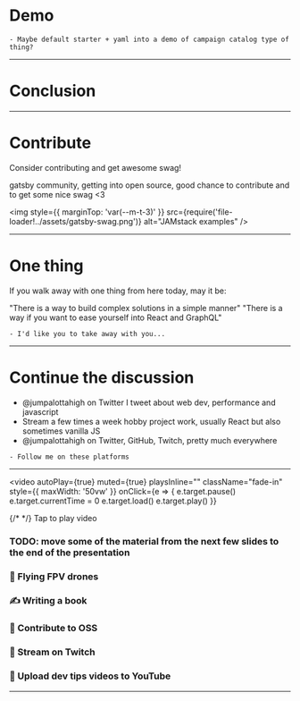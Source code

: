 
# Demo

```notes
- Maybe default starter + yaml into a demo of campaign catalog type of thing?
```

---

# Conclusion

---

# Contribute

Consider contributing and get awesome swag!

gatsby community, getting into open source, good chance to contribute and to get some nice swag <3

<img
  style={{ marginTop: 'var(--m-t-3)' }}
  src={require('file-loader!../assets/gatsby-swag.png')}
  alt="JAMstack examples"
/>

---

# One thing

If you walk away with one thing from here today, may it be:

"There is a way to build complex solutions in a simple manner"
"There is a way if you want to ease yourself into React and GraphQL"

```notes
- I'd like you to take away with you...
```

---

# Continue the discussion

- @jumpalottahigh on Twitter I tweet about web dev, performance and javascript
- Stream a few times a week hobby project work, usually React but also sometimes vanilla JS
- @jumpalottahigh on Twitter, GitHub, Twitch, pretty much everywhere

```notes
- Follow me on these platforms
```

---


<video
  autoPlay={true}
  muted={true}
  playsInline=""
  className="fade-in"
  style={{ maxWidth: '50vw' }}
  onClick={e => {
    e.target.pause()
    e.target.currentTime = 0
    e.target.load()
    e.target.play()
  }}
>
  <source
    src="https://www.georgi-yanev.com/power-looping-all-day.webm"
    type="video/webm"
  />
  {/* <source
    src="https://www.georgi-yanev.com/stuck-the-landing.webm"
    type="video/webm"
  /> */}
  Tap to play video
</video>

### TODO: move some of the material from the next few slides to the end of the presentation

### 🚁 Flying FPV drones

### ✍ Writing a book

### 🔁 Contribute to OSS

### 📡 Stream on Twitch

### 🎥 Upload dev tips videos to YouTube

---
